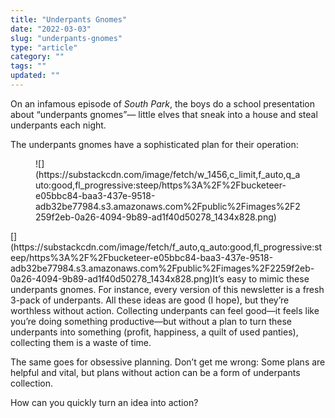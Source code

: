 ```yaml
---
title: "Underpants Gnomes"
date: "2022-03-03"
slug: "underpants-gnomes"
type: "article"
category: ""
tags: ""
updated: ""
---
```


On an infamous episode of *South Park*, the boys do a school presentation about “underpants gnomes”— little elves that sneak into a house and steal underpants each night.

The underpants gnomes have a sophisticated plan for their operation:

<div class="wp-block-image"><figure class="aligncenter">![](https://substackcdn.com/image/fetch/w_1456,c_limit,f_auto,q_auto:good,fl_progressive:steep/https%3A%2F%2Fbucketeer-e05bbc84-baa3-437e-9518-adb32be77984.s3.amazonaws.com%2Fpublic%2Fimages%2F2259f2eb-0a26-4094-9b89-ad1f40d50278_1434x828.png)</figure></div>[](https://substackcdn.com/image/fetch/f_auto,q_auto:good,fl_progressive:steep/https%3A%2F%2Fbucketeer-e05bbc84-baa3-437e-9518-adb32be77984.s3.amazonaws.com%2Fpublic%2Fimages%2F2259f2eb-0a26-4094-9b89-ad1f40d50278_1434x828.png)It’s easy to mimic these underpants gnomes. For instance, every version of this newsletter is a fresh 3-pack of underpants. All these ideas are good (I hope), but they’re worthless without action. Collecting underpants can feel good—it feels like you’re doing something productive—but without a plan to turn these underpants into something (profit, happiness, a quilt of used panties), collecting them is a waste of time.

The same goes for obsessive planning. Don’t get me wrong: Some plans are helpful and vital, but plans without action can be a form of underpants collection.

How can you quickly turn an idea into action?